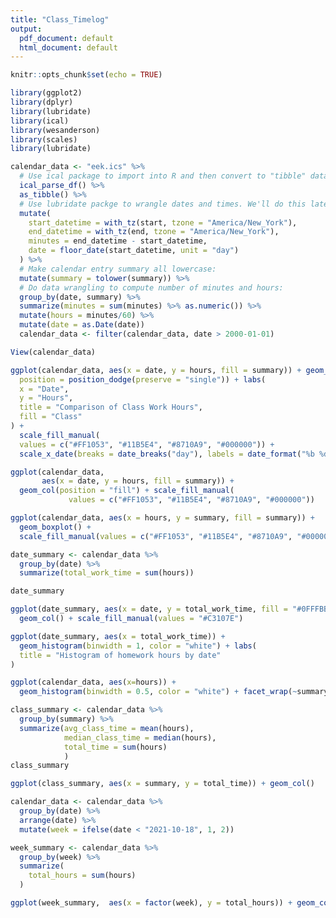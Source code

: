 ```yaml
---
title: "Class_Timelog"
output:
  pdf_document: default
  html_document: default
---
```


```r
knitr::opts_chunk$set(echo = TRUE)
```


```r
library(ggplot2)
library(dplyr)
library(lubridate)
library(ical)
library(wesanderson)
library(scales)
library(lubridate)
```

```r
calendar_data <- "eek.ics" %>% 
  # Use ical package to import into R and then convert to "tibble" data frame format:
  ical_parse_df() %>% 
  as_tibble() %>% 
  # Use lubridate packge to wrangle dates and times. We'll do this later this semester:
  mutate(
    start_datetime = with_tz(start, tzone = "America/New_York"),
    end_datetime = with_tz(end, tzone = "America/New_York"),
    minutes = end_datetime - start_datetime,
    date = floor_date(start_datetime, unit = "day")
  ) %>%
  # Make calendar entry summary all lowercase:
  mutate(summary = tolower(summary)) %>% 
  # Do data wrangling to compute number of minutes and hours:
  group_by(date, summary) %>%
  summarize(minutes = sum(minutes) %>% as.numeric()) %>%
  mutate(hours = minutes/60) %>% 
  mutate(date = as.Date(date))
  calendar_data <- filter(calendar_data, date > 2000-01-01)
```

```r
View(calendar_data)
```

```r
ggplot(calendar_data, aes(x = date, y = hours, fill = summary)) + geom_col(
  position = position_dodge(preserve = "single")) + labs(
  x = "Date",
  y = "Hours",
  title = "Comparison of Class Work Hours",
  fill = "Class"
) + 
  scale_fill_manual(
  values = c("#FF1053", "#11B5E4", "#8710A9", "#000000")) + 
  scale_x_date(breaks = date_breaks("day"), labels = date_format("%b %d"))
```

```r
ggplot(calendar_data, 
       aes(x = date, y = hours, fill = summary)) + 
  geom_col(position = "fill") + scale_fill_manual(
             values = c("#FF1053", "#11B5E4", "#8710A9", "#000000"))
```

```r
ggplot(calendar_data, aes(x = hours, y = summary, fill = summary)) + 
  geom_boxplot() + 
  scale_fill_manual(values = c("#FF1053", "#11B5E4", "#8710A9", "#000000"))
```

```r
date_summary <- calendar_data %>% 
  group_by(date) %>% 
  summarize(total_work_time = sum(hours))

date_summary

ggplot(date_summary, aes(x = date, y = total_work_time, fill = "#0FFFBB")) + 
  geom_col() + scale_fill_manual(values = "#C3107E")

ggplot(date_summary, aes(x = total_work_time)) + 
  geom_histogram(binwidth = 1, color = "white") + labs(
  title = "Histogram of homework hours by date"
)

```


```r
ggplot(calendar_data, aes(x=hours)) + 
  geom_histogram(binwidth = 0.5, color = "white") + facet_wrap(~summary)
```

```r
class_summary <- calendar_data %>% 
  group_by(summary) %>% 
  summarize(avg_class_time = mean(hours),
            median_class_time = median(hours),
            total_time = sum(hours)
            )
class_summary
```



```r
ggplot(class_summary, aes(x = summary, y = total_time)) + geom_col()
```


```r
calendar_data <- calendar_data %>% 
  group_by(date) %>% 
  arrange(date) %>% 
  mutate(week = ifelse(date < "2021-10-18", 1, 2))

week_summary <- calendar_data %>% 
  group_by(week) %>% 
  summarize(
    total_hours = sum(hours)
  )

ggplot(week_summary,  aes(x = factor(week), y = total_hours)) + geom_col()
```


